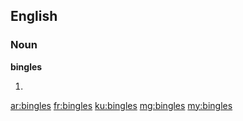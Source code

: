 ==English==

===Noun===
'''bingles'''

# {{plural of|bingle}}

[[ar:bingles]]
[[fr:bingles]]
[[ku:bingles]]
[[mg:bingles]]
[[my:bingles]]